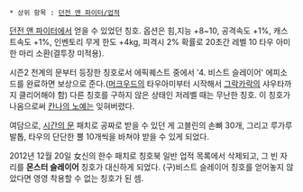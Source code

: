  * 상위 항목 : [[던전 앤 파이터/업적]]

[[던전 앤 파이터]]에서 얻을 수 있었던 칭호.
옵션은 힘,지능 +8~10, 공격속도 +1%, 캐스트속도 +1%, 인벤토리 무게 한도 +4kg, 피격시 2% 확률로 20초간 레벨 10 타우 아미 한 마리 소환(결투장 미적용).

시즌2 천계의 문부터 등장한 칭호로서 에픽퀘스트 중에서 '4. 비스트 슬레이어' 에피소드를 완료하면 보상으로 준다.([[머크우드]]의 타우아미부터 시작해서 [[그락카락]]의 샤우타까지 클리어해야 함) 다른 칭호를 구하지 않은 상태인 저레벨 때는 무난한 칭호. 이 칭호가 나옴으로써 [[칸나의 노예]]는 잊혀버렸다.

여담으로, [[시간의 문]] 패치로 공짜로 받을 수 있던 게 고블린의 손뼈 30개, 그리고 루가루 발톱, 타우의 단단한 뿔 10개씩을 바쳐야 받을 수 있게 되었다.

2012년 12월 20일 女신의 한수 패치로 칭호북 일반 업적 목록에서 삭제되고, 그 빈 자리를 '''몬스터 슬레이어''' 칭호가 대신하게 되었다. (구)비스트 슬레이어 칭호를 얻어놓지 않았다면 영영 착용할 수 없는 칭호가 된 셈.
